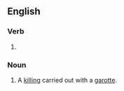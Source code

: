 ==English==

===Verb===
{{head|en|verb form}}

# {{present participle of|garotte|lang=en|nocat=1}}

===Noun===
{{en-noun}}

# A [[killing]] carried out with a [[garotte]].